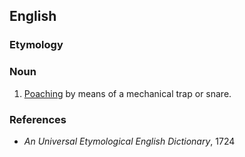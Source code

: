 ==English==

===Etymology===
{{rfe|lang=en}}

===Noun===
{{en-noun|-}}

# {{lb|en|legal}} [[poaching|Poaching]] by means of a mechanical trap or snare.

===References===
* ''An Universal Etymological English Dictionary'', 1724